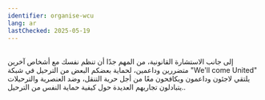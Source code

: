 ```yaml
---
identifier: organise-wcu
lang: ar
lastChecked: 2025-05-19
---
```

<br/> إلى جانب الاستشارة القانونية، من المهم جدًا أن تنظم نفسك مع أشخاص آخرين متضررين وداعمين، لحماية بعضكم البعض من الترحيل
في شبكة 
"We'll come United"
يلتقي لاجئون وداعمون ويكافحون معًا من أجل حرية التنقل، وضد العنصرية والترحيلات
.يتبادلون تجاربهم العديدة حول كيفية حماية النفس من الترحيل.
<Address identifier="wcu" />
